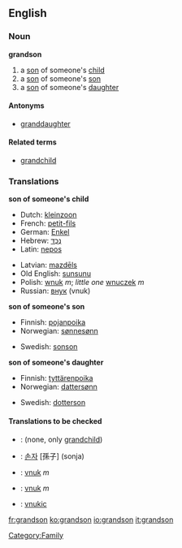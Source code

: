 ==English==

===Noun===
'''grandson'''
#a [[son]] of someone's [[child]]
#a [[son]] of someone's [[son]]
#a [[son]] of someone's [[daughter]]

====Antonyms====
* [[granddaughter]]

====Related terms====
* [[grandchild]]

===Translations===
'''son of someone's child'''
{{top}}
*Dutch: [[kleinzoon]] {{m}}
*French: [[petit-fils]] {{m}}
*German: [[Enkel]] {{m}}
*Hebrew: [[נֶכֶד]] {{m}}
*Latin: [[nepos]] {{m}} 
{{mid}}
*Latvian: [[mazdēls]] {{m}}
*Old English: [[sunsunu]]
*Polish: [[wnuk]] ''m''; ''little one'' [[wnuczek]] ''m''
*Russian: [[внук]] (vnuk) {{m}}
{{bottom}}

'''son of someone's son'''
{{top}}
*Finnish: [[pojanpoika]]
*Norwegian: [[sønnesønn]]
{{mid}}
*Swedish: [[sonson]] {{c}}
{{bottom}}

'''son of someone's daughter'''
{{top}}
*Finnish: [[tyttärenpoika]]
*Norwegian: [[dattersønn]]
{{mid}}
*Swedish: [[dotterson]] {{c}}
{{bottom}}

====Translations to be checked====
<!--Remove this section once all of the translations below have been moved into the tables above.-->
{{checktrans}}
*{{ttbc|Indonesian}}: (none, only [[grandchild]])
*{{ttbc|Korean}}: [[손자]] [孫子] (sonja)
*{{ttbc|Slovak}}: [[vnuk#Slovak|vnuk]] ''m''
*{{ttbc|Slovene}}: [[vnuk]] ''m''
*{{ttbc|Slovio}}: [[vnukic]]

[[Category:Family]]

[[fr:grandson]]
[[ko:grandson]]
[[io:grandson]]
[[it:grandson]]